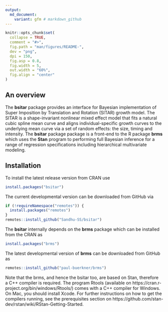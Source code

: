 ```yaml
---
output:
  md_document:
    variant: gfm # markdown_github
---
```



```r
knitr::opts_chunk$set(
  collapse = TRUE,
  comment = "#>",
  fig.path = "man/figures/README-",
  dev = "png",
  dpi = 150,
  fig.asp = 0.8,
  fig.width = 5,
  out.width = "60%",
  fig.align = "center"
)
```


## An overview

The **bsitar** package provides an interface for Bayesian implementation of
Super Imposition by Translation and Rotation (SITAR) growth model. The SITAR is
a shape-invariant nonlinear mixed effect model that fits a natural cubic spline
mean curve and aligns individual-specific growth curves to the underlying mean
curve via a set of random effects: the size, timing and intensity. The
**bsitar** package package is a front-end to the R package **brms** which uses
the **Stan** program to performing full Bayesian inference for a range of
regression specifications including hierarchical multivariate modeling.


## Installation

To install the latest release version from CRAN use

```r
install.packages("bsitar")
```

The current developmental version can be downloaded from GitHub via

```r
if (!requireNamespace("remotes")) {
  install.packages("remotes")
}
remotes::install_github("Sandhu-SS/bsitar")
```

The **bsitar** internally depends on the **brms** package which can be installed 
from the CRAN as 

```r
install.packages("brms")
```

The latest developmental version of **brms** can be downloaded from GitHub as

```r
remotes::install_github("paul-buerkner/brms")
```


Note that the brms, and hence the bsitar too, are based on Stan, therefore   
a C++ compiler is required. The program Rtools
(available on https://cran.r-project.org/bin/windows/Rtools/) comes with a C++
compiler for Windows. On Mac, you should install Xcode. For further instructions
on how to get the compilers running, see the prerequisites section on
https://github.com/stan-dev/rstan/wiki/RStan-Getting-Started.

